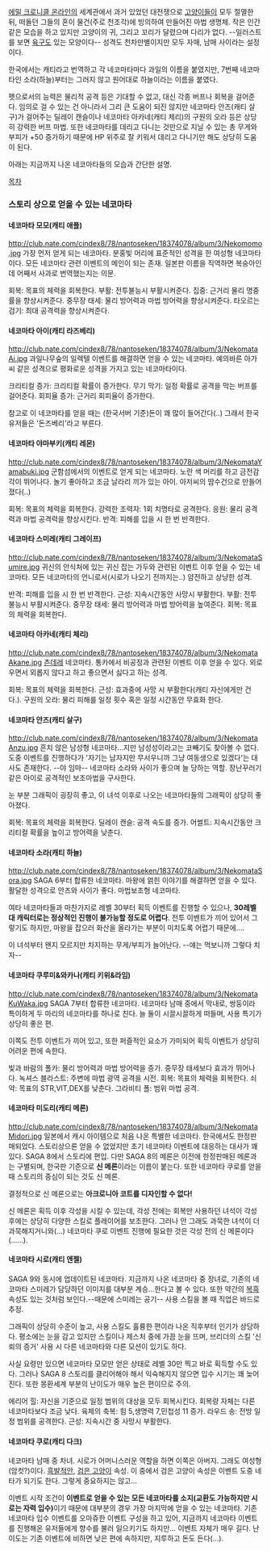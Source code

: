 [[에밀 크로니클 온라인]]의 세계관에서 과거 있었던 대전쟁으로 [[고양이]]들이 모두 절멸한 뒤, 떠돌던 그들의 혼이 물건(주로 천조각)에 빙의하여 만들어진 마법 생명체. 작은 인간같은 모습을 하고 있지만 고양이의 귀, 그리고 꼬리가 달렸으며 다리가 없다. --일러스트를 보면 [[육구]]도 있는 모양이다-- 성격도 천차만별이지만 모두 자매, 남매 사이라는 설정이다.

한국에서는 캐티라고 번역하고 각 네코마타마다 과일의 이름을 붙였지만, 7번째 네코마타인 소라(하늘)부터는 그러지 않고 원어대로 하늘이라는 이름을 붙였다.

펫으로서의 능력은 물리적 공격 등은 기대할 수 없고, 대신 각종 버프나 회복을 걸어준다. 임의로 걸 수 있는 건 아니라서 그리 큰 도움이 되진 않지만 네코마타 안즈(캐티 살구)가 걸어주는 딜레이 캔슬이나 네코마타 아카네(캐티 체리)의 구원의 오라 등은 상당히 강력한 버프 마법. 또한 네코마타를 데리고 다니는 것만으로 지닐 수 있는 총 무게와 부피가 +50 증가하기 때문에 HP 위주로 잘 키워서 데리고 다니기만 해도 상당히 도움이 된다.

아래는 지금까지 나온 네코마타들의 모습과 간단한 설명.

[[목차]]
=== 스토리 상으로 얻을 수 있는 네코마타 ===
==== 네코마타 모모(캐티 애플) ====
http://club.nate.com/cindex8/78/nantoseken/18374078/album/3/Nekomomo.jpg
가장 먼저 얻게 되는 네코마타. 분홍빛 머리에 표준적인 성격을 한 여성형 네코마타이다. 모든 네코마타 관련 이벤트의 메인이 되는 존재. 일본판 이름을 직역하면 복숭아인데 어째서 사과로 번역했는지는 의문.

회복: 목표의 체력을 회복한다.
부활: 전투불능시 부활시켜준다.
집중: 근거리 물리 명중률을 향상시켜준다.
중무장 태세: 물리 방어력과 마법 방어력을 향상시켜준다. 
타오르는 검기: 최대 공격력을 향상시켜준다.

==== 네코마타 아이(캐티 라즈베리) ====
http://club.nate.com/cindex8/78/nantoseken/18374078/album/3/NekomataAi.jpg
과일나무숲의 일렉텔 이벤트를 해결하면 얻을 수 있는 네코마타. 예의바른 아가씨 같은 성격으로 평화로운 성격을 가지고 있는 네코마타이다.

크리티컬 증가: 크리티컬 확률이 증가한다.
무기 막기: 일정 확률로 공격을 막는 버프를 걸어준다.
회피율 증가: 근거리 회피율이 증가한다.

참고로 이 네코마타를 얻을 때는 (한국서버 기준)돈이 꽤 많이 들어간다(..) 그래서 한국유저들은 '돈즈베리'라고 부른다.

==== 네코마타 야마부키(캐티 레몬) ====
http://club.nate.com/cindex8/78/nantoseken/18374078/album/3/NekomataYamabuki.jpg
군함섬에서의 이벤트로 얻게 되는 네코마타. 노란 색 머리를 하고 금전감각이 뛰어나다. 놀기 좋아하고 조금 날라리 끼가 있는 아이. 아저씨의 땀수건으로 만들어졌다(..)

회복: 목표의 체력을 회복한다.
강력한 조력자: 1회 치명타로 공격한다.
응원: 물리 공격력과 마법 공격력을 향상시킨다.
반격: 피해를 입을 시 한 번 반격한다.

==== 네코마타 스미레(캐티 그레이프) ====
http://club.nate.com/cindex8/78/nantoseken/18374078/album/3/NekomataSumire.jpg
귀신의 안식처에 있는 귀신 잡는 가두와 관련된 이벤트 이후 얻을 수 있는 네코마타. 모든 네코마타의 언니로서(시로가 나오기 전까지는..) 얌전하고 상냥한 성격.

반격: 피해를 입을 시 한 번 반격한다.
근성: 지속시간동안 사망시 부활한다.
부활: 전투불능시 부활시켜준다.
중무장 태세: 물리 방어력과 마법 방어력을 높여준다.
회복: 목표의 체력을 회복한다.

==== 네코마타 아카네(캐티 체리) ====
http://club.nate.com/cindex8/78/nantoseken/18374078/album/3/NekomataAkane.jpg
[[츤데레]] 네코마타. 통카에서 비공정과 관련된 이벤트 이후 얻을 수 있다. 외로우면서 외롭지 않다고 하고 좋으면서 싫다고 하는 성격.

회복: 목표의 체력을 회복한다.
근성: 효과중에 사망 시 부활한다(캐티 자신에게만 건다.).
구원의 오라: 물리 피해를 일정 횟수 혹은 일정 시간동안 무효화 한다.

==== 네코마타 안즈(캐티 살구) ====
http://club.nate.com/cindex8/78/nantoseken/18374078/album/3/NekomataAnzu.jpg
흔치 않은 남성형 네코마타…지만 남성성이라고는 코빼기도 찾아볼 수 없다. 도중 이벤트를 진행하다가 '자기는 남자지만 무서우니까 그냥 여동생으로 있겠다'는 대사도 존재한다. --야 임마-- 네코마타 소라와 사이가 좋으며 늘 당하는 역할. 장난꾸러기 같은 아이로 공격적인 보조마법을 구사한다.

눈 부분 그래픽이 굉장히 좋고, 이 녀석 이후로 나오는 네코마타들의 그래픽이 상당히 좋아졌다.

회복: 목표의 체력을 회복한다.
딜레이 캔슬: 공격 속도를 증가. 
어썰트: 지속시간동안 크리티컬 확률을 높이고 방어력을 낮춘다. 

==== 네코마타 소라(캐티 하늘) ====
http://club.nate.com/cindex8/78/nantoseken/18374078/album/3/NekomataSora.jpg
SAGA 6부터 합류한 네코마타. 마왕에 얽힌 이야기를 해결하면 얻을 수 있다. 활달한 성격으로 안즈와 사이가 좋다. 마법보조형 네코마타.

여타 네코마타들과 마찬가지로 레벨 30부터 획득 이벤트를 진행할 수 있으나, '''30레벨대 캐릭터로는 정상적인 진행이 불가능할 정도로 어렵다'''. 전투 이벤트가 끼어 있어서 그렇기도 하지만, 마왕을 잡으러 화산을 올라가는 부분이 미치도록 어렵기 때문에….

이 녀석부터 왠지 모르지만 차지하는 무게/부피가 늘어난다. --얘는 먹보니까 그렇다 치자--

==== 네코마타 쿠루미&와카나(캐티 키위&라임) ====
http://club.nate.com/cindex8/78/nantoseken/18374078/album/3/NekomataKuWaka.jpg
SAGA 7부터 합류한 네코마타. 네코마타 남매 중에서 막내로, 쌍둥이라 특이하게 두 마리의 네코마타를 하나로 친다. 늘 둘이 시끌시끌하게 떠들며, 사용 특기가 상당히 좋은 편.

이쪽도 전투 이벤트가 끼어 있고, 또한 퍼즐적인 요소가 가미되어 획득 이벤트가 상당히 어려운 편에 속한다.

빛과 바람의 폴카: 물리 방어력과 마법 방어력을 증가. 중무장 태세보다 효과가 뛰어나다.
녹셔스 블라스트: 주변에 마법 광역 공격을 시전.
회복: 목표의 체력을 회복한다.
쇠약: 목표의 STR,VIT,DEX를 낮춘다.
그라비티 폴: 범위 마법 공격.

==== 네코마타 미도리(캐티 메론) ====
http://club.nate.com/cindex8/78/nantoseken/18374078/album/3/NekomataMidori.jpg
일본에서 캐시 아이템으로 처음 나온 특별한 네코마타. 한국에서도 한정판매되었다. 스토리상으론 얻을 수 없었지만 초기 네코마타 이벤트에 대응하는 대사가 꽤 있다.
SAGA 8에서 스토리에 편입. 다만 SAGA 8의 메론은 이전에 한정판매된 메론과는 구별되며, 한국판 기준으로 '''신 메론'''이라는 이름이 붙는다. 또한 네코마타 쿠로를 얻을 때 스토리의 중심이 되는 것도 신 메론.

결정적으로 신 메론으로는 '''아크로니아 코트를 디자인할 수 없다!'''

신 메론은 획득 이후 각성을 시킬 수 있는데, 각성 전에는 회복만 사용하던 녀석이 각성 후에는 상당히 다양한 스킬로 플레이어를 보조한다. 그러나 안 그래도 과묵한 녀석이 더 과묵해지거니와(…) 네코마타 쿠로 이벤트 진행에 필요한 것은 각성 전의 신 메론이다(……).

==== 네코마타 시로(캐티 엔젤) ====
SAGA 9와 동시에 업데이트된 네코마타. 지금까지 나온 네코마타 중 장녀로, 기존의 네코마타 스미레가 담당하던 이미지를 대부분 계승…한다고 볼 수 있다. 또한 약간의 [[복흑]] 속성도 있는 것처럼 보인다.--때문에 스미레는 공기-- 사용 스킬을 볼 때 직업은 바드로 추정.

그래픽이 상당히 수준이 높고, 사용 스킬도 훌륭한 편이라 나온 직후부터 인기가 상당하다. 평소에는 눈을 감고 있지만 스킬이나 제스처 중에 가끔 눈을 뜨며, 브리더의 스킬 '신뢰의 증거' 사용 시 다른 네코마타와 다른 모션이 있기도 하다.

사실 요령만 있으면 네코마타 모모만 얻은 상태로 레벨 30만 찍고 바로 획득할 수도 있다. 그러나 SAGA 8 스토리를 클리어해야 해서 익숙해지지 않으면 입수 시기는 꽤 늦어진다. 또한 몽환세계 부분의 난이도가 매우 높은 편이므로 주의.

에리어 힐: 자신을 기준으로 일정 범위의 대상을 모두 회복시킨다. 회복량 자체는 다른 네코마타보다 조금 낮다.
육체의 축복: 힘 5,생명력 7,민첩성 11 증가.
라우드 송: 전방 일정 범위를 공격한다.
근성: 지속시간 중 사망시 부활한다.

==== 네코마타 쿠로(캐티 다크) ====
네코마타 남매 중 차녀. 시로가 어머니스러운 역할을 하면 이쪽은 아버지. 그래도 여성형(암컷?)이다. [[흑발적안]], [[검은 고양이]] 속성. 이 중에서 검은 고양이 속성은 이벤트 도중 네타가 되기도 한다. 그렇게 중요하지는 않고…

이벤트 시작 조건이 '''이벤트로 얻을 수 있는 모든 네코마타를 소지(교환도 가능하지만 시로는 자력 입수)'''이기 때문에 대부분의 경우 가장 마지막에 얻을 수 있는 네코마타. 기존 네코마타 입수 이벤트를 오마쥬한 이벤트 구성을 하고 있어, 지금까지 네코마타 이벤트를 진행해온 유저들에게 향수를 불러 일으키기도 하지만… 이벤트 자체가 매우 길다. 난이도는 기존 이벤트에 비하면 낮은 편에 속하지만, 지루하고 돈도 든다(…).

